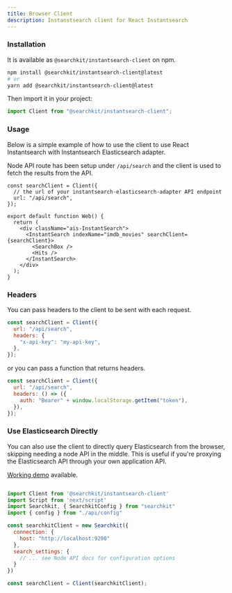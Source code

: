 ```yaml
---
title: Browser Client
description: Instanstsearch client for React Instantsearch
---
```


### Installation

It is available as `@searchkit/instantsearch-client` on npm.

```sh
npm install @searchkit/instantsearch-client@latest
# or
yarn add @searchkit/instantsearch-client@latest
```

Then import it in your project:

```js
import Client from "@searchkit/instantsearch-client";
```

### Usage

Below is a simple example of how to use the client to use React Instantsearch with Instantsearch Elasticsearch adapter.

Node API route has been setup under `/api/search` and the client is used to fetch the results from the API.

```tsx
const searchClient = Client({
  // the url of your instantsearch-elasticsearch-adapter API endpoint
  url: "/api/search",
});

export default function Web() {
  return (
    <div className="ais-InstantSearch">
      <InstantSearch indexName="imdb_movies" searchClient={searchClient}>
        <SearchBox />
        <Hits />
      </InstantSearch>
    </div>
  );
}
```

### Headers

You can pass headers to the client to be sent with each request.

```js
const searchClient = Client({
  url: "/api/search",
  headers: {
    "x-api-key": "my-api-key",
  },
});
```

or you can pass a function that returns headers.

```js
const searchClient = Client({
  url: "/api/search",
  headers: () => ({
    auth: "Bearer" + window.localStorage.getItem("token"),
  }),
});
```

### Use Elasticsearch Directly

You can also use the client to directly query Elasticsearch from the browser, skipping needing a node API in the middle. This is useful if you're proxying the Elasticsearch API through your own application API.

[Working demo](/browser-only-demo) available.

```js

import Client from '@searchkit/instantsearch-client'
import Script from 'next/script'
import Searchkit, { SearchkitConfig } from "searchkit"
import { config } from "./api/config"

const searchkitClient = new Searchkit({
  connection: {
    host: "http://localhost:9200"
  },
  search_settings: {
    // ... see Node API docs for configuration options
  }
})

const searchClient = Client(searchkitClient);

```